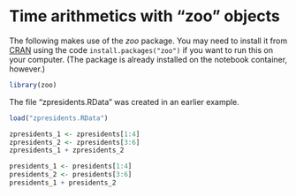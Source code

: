 # Time arithmetics with "zoo" objects


The following makes use of the *zoo* package. You may need to install it from
[CRAN](https://cran.r-project.org/package=zoo) using the code
`install.packages("zoo")` if you want to run this on your computer. (The
package is already installed on the notebook container, however.)

```r
library(zoo)
```

The file "zpresidents.RData" was created in an earlier example.

```r
load("zpresidents.RData")
```

```r
zpresidents_1 <- zpresidents[1:4]
zpresidents_2 <- zpresidents[3:6]
zpresidents_1 + zpresidents_2
```

```r
presidents_1 <- presidents[1:4]
presidents_2 <- presidents[3:6]
presidents_1 + presidents_2
```
